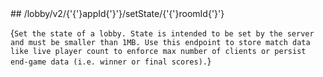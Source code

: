 
<MethodPill method="post" />
## /lobby/v2/{'{'}appId{'}'}/setState/{'{'}roomId{'}'}

{`Set the state of a lobby. State is intended to be set by the server and must be smaller than 1MB. Use this endpoint to store match data like live player count to enforce max number of clients or persist end-game data (i.e. winner or final scores).`}